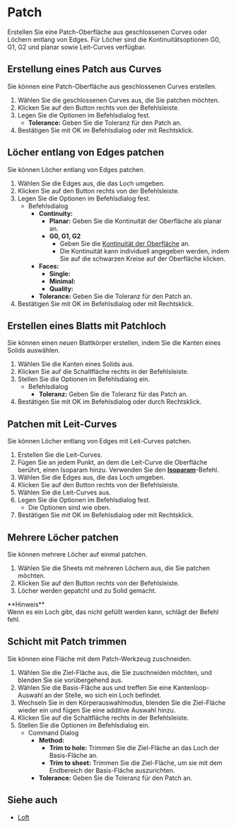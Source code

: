 
# Patch

<Reference shortcut="" command="Patch" button="Rechts von der Befehlsleiste" buttonIcon="button-patch"/>

Erstellen Sie eine Patch-Oberfläche aus geschlossenen Curves oder Löchern entlang von Edges. Für Löcher sind die Kontinuitätsoptionen G0, G1, G2 und planar sowie Leit-Curves verfügbar.

## Erstellung eines Patch aus Curves

Sie können eine Patch-Oberfläche aus geschlossenen Curves erstellen.

1. Wählen Sie die geschlossenen Curves aus, die Sie patchen möchten.
2. Klicken Sie auf den Button <ButtonIcon type="button-patch" /> rechts von der Befehlsleiste.
3. Legen Sie die Optionen im Befehlsdialog fest.
    - **Tolerance:** Geben Sie die Toleranz für den Patch an.
4. Bestätigen Sie mit OK im Befehlsdialog oder mit Rechtsklick.

<VideoPlayer fileName="patch-1"/>

## Löcher entlang von Edges patchen

Sie können Löcher entlang von Edges patchen.

1. Wählen Sie die Edges aus, die das Loch umgeben.
2. Klicken Sie auf den Button <ButtonIcon type="button-patch" /> rechts von der Befehlsleiste.
3. Legen Sie die Optionen im Befehlsdialog fest.
    - <Kst>Befehlsdialog</Kst>
        - **Continuity:**
            - **Planar:** Geben Sie die Kontinuität der Oberfläche als planar an.
            - **G0, G1, G2**
                - Geben Sie die [Kontinuität der Oberfläche](/cad-essentials/continuity-curve-and-surface) an.
                - Die Kontinuität kann individuell angegeben werden, indem Sie auf die schwarzen Kreise auf der Oberfläche klicken.
        - **Faces:**
            - **Single:**
            - **Minimal:**
            - **Quality:**
        - **Tolerance:** Geben Sie die Toleranz für den Patch an.
4. Bestätigen Sie mit OK im Befehlsdialog oder mit Rechtsklick.

<VideoPlayer fileName="patch-2"/>

## Erstellen eines Blatts mit Patchloch

Sie können einen neuen Blattkörper erstellen, indem Sie die Kanten eines Solids auswählen.

1. Wählen Sie die Kanten eines Solids aus.
2. Klicken Sie auf die Schaltfläche <ButtonIcon type="button-patch" /> rechts in der Befehlsleiste.
3. Stellen Sie die Optionen im Befehlsdialog ein.
    - <Kst>Befehlsdialog</Kst>
        - **Toleranz:** Geben Sie die Toleranz für das Patch an.
4. Bestätigen Sie mit OK im Befehlsdialog oder durch Rechtsklick.

<VideoPlayer fileName="patch-6"/>

## Patchen mit Leit-Curves

Sie können Löcher entlang von Edges mit Leit-Curves patchen.

1. Erstellen Sie die Leit-Curves.
2. Fügen Sie an jedem Punkt, an dem die Leit-Curve die Oberfläche berührt, einen Isoparam hinzu. Verwenden Sie den [**Isoparam**](isoparam)-Befehl.
3. Wählen Sie die Edges aus, die das Loch umgeben.
4. Klicken Sie auf den Button <ButtonIcon type="button-patch" /> rechts von der Befehlsleiste.
5. Wählen Sie die Leit-Curves aus.
6. Legen Sie die Optionen im Befehlsdialog fest.
    - Die Optionen sind wie oben.
7. Bestätigen Sie mit OK im Befehlsdialog oder mit Rechtsklick.

<VideoPlayer fileName="patch-3"/>

## Mehrere Löcher patchen

Sie können mehrere Löcher auf einmal patchen.

1. Wählen Sie die Sheets mit mehreren Löchern aus, die Sie patchen möchten.
2. Klicken Sie auf den Button <ButtonIcon type="button-patch" /> rechts von der Befehlsleiste.
3. Löcher werden gepatcht und zu Solid gemacht.
<Callout emoji="❗">
**Hinweis**<br />
Wenn es ein Loch gibt, das nicht gefüllt werden kann, schlägt der Befehl fehl.
</Callout>

<VideoPlayer fileName="patch-4"/>

## Schicht mit Patch trimmen 

Sie können eine Fläche mit dem Patch-Werkzeug zuschneiden.

1. Wählen Sie die Ziel-Fläche aus, die Sie zuschneiden möchten, und blenden Sie sie vorübergehend aus.
2. Wählen Sie die Basis-Fläche aus und treffen Sie eine Kantenloop-Auswahl an der Stelle, wo sich ein Loch befindet.
3. Wechseln Sie in den Körperauswahlmodus, blenden Sie die Ziel-Fläche wieder ein und fügen Sie eine additive Auswahl hinzu.
5. Klicken Sie auf die Schaltfläche <ButtonIcon type="button-patch"/> rechts in der Befehlsleiste.
6. Stellen Sie die Optionen im Befehlsdialog ein.
    - <Kst>Command Dialog</Kst>
        - **Method:**
            - **Trim to hole:** Trimmen Sie die Ziel-Fläche an das Loch der Basis-Fläche an.
            - **Trim to sheet:** Trimmen Sie die Ziel-Fläche, um sie mit dem Endbereich der Basis-Fläche auszurichten.
        - **Tolerance:** Geben Sie die Toleranz für den Patch an.
        
<VideoPlayer fileName="patch-5"/>

## Siehe auch
- [Loft](loft)